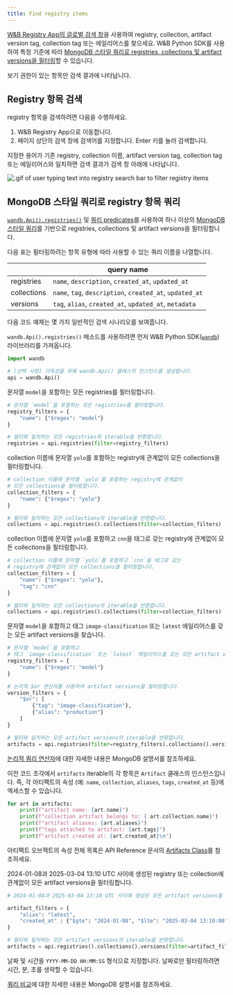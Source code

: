 ```yaml
---
title: Find registry items
---
```


[W&B Registry App의 글로벌 검색 창](/ko/models/core/registry/search_registry/#search-for-registry-items)을 사용하여 registry, collection, artifact version tag, collection tag 또는 에일리어스를 찾으세요. W&B Python SDK를 사용하여 특정 기준에 따라 [MongoDB 스타일 쿼리로 registries, collections 및 artifact versions을 필터링](/ko/models/core/registry/search_registry/#query-registry-items-with-mongodb-style-queries)할 수 있습니다.

보기 권한이 있는 항목만 검색 결과에 나타납니다.

## Registry 항목 검색

registry 항목을 검색하려면 다음을 수행하세요.

1. W&B Registry App으로 이동합니다.
2. 페이지 상단의 검색 창에 검색어를 지정합니다. Enter 키를 눌러 검색합니다.

지정한 용어가 기존 registry, collection 이름, artifact version tag, collection tag 또는 에일리어스와 일치하면 검색 결과가 검색 창 아래에 나타납니다.

<Frame>
    <img src="/images/registry/search_registry.gif" alt=".gif of user typing text into registry search bar to filter registry items"  />
</Frame>

## MongoDB 스타일 쿼리로 registry 항목 쿼리

[`wandb.Api().registries()`](/ko/models/ref/python/public-api/api#registries) 및 [쿼리 predicates](https://www.mongodb.com/docs/manual/reference/glossary/#std-term-query-predicate)를 사용하여 하나 이상의 [MongoDB 스타일 쿼리](https://www.mongodb.com/docs/compass/current/query/filter/)를 기반으로 registries, collections 및 artifact versions을 필터링합니다.

다음 표는 필터링하려는 항목 유형에 따라 사용할 수 있는 쿼리 이름을 나열합니다.

| | query name |
| ----- | ----- |
| registries | `name`, `description`, `created_at`, `updated_at` |
| collections | `name`, `tag`, `description`, `created_at`, `updated_at` |
| versions | `tag`, `alias`, `created_at`, `updated_at`, `metadata` |

다음 코드 예제는 몇 가지 일반적인 검색 시나리오를 보여줍니다.

`wandb.Api().registries()` 메소드를 사용하려면 먼저 W&B Python SDK([`wandb`](/ko/models/ref/python)) 라이브러리를 가져옵니다.
```python
import wandb

# (선택 사항) 가독성을 위해 wandb.Api() 클래스의 인스턴스를 생성합니다.
api = wandb.Api()
```

문자열 `model`을 포함하는 모든 registries를 필터링합니다.

```python
# 문자열 `model`을 포함하는 모든 registries를 필터링합니다.
registry_filters = {
    "name": {"$regex": "model"}
}

# 필터와 일치하는 모든 registries의 iterable을 반환합니다.
registries = api.registries(filter=registry_filters)
```

collection 이름에 문자열 `yolo`를 포함하는 registry에 관계없이 모든 collections을 필터링합니다.

```python
# collection 이름에 문자열 `yolo`를 포함하는 registry에 관계없이
# 모든 collections을 필터링합니다.
collection_filters = {
    "name": {"$regex": "yolo"}
}

# 필터와 일치하는 모든 collections의 iterable을 반환합니다.
collections = api.registries().collections(filter=collection_filters)
```

collection 이름에 문자열 `yolo`를 포함하고 `cnn`을 태그로 갖는 registry에 관계없이 모든 collections을 필터링합니다.

```python
# collection 이름에 문자열 `yolo`를 포함하고 `cnn`을 태그로 갖는
# registry에 관계없이 모든 collections을 필터링합니다.
collection_filters = {
    "name": {"$regex": "yolo"},
    "tag": "cnn"
}

# 필터와 일치하는 모든 collections의 iterable을 반환합니다.
collections = api.registries().collections(filter=collection_filters)
```

문자열 `model`을 포함하고 태그 `image-classification` 또는 `latest` 에일리어스를 갖는 모든 artifact versions을 찾습니다.

```python
# 문자열 `model`을 포함하고
# 태그 `image-classification` 또는 `latest` 에일리어스를 갖는 모든 artifact versions을 찾습니다.
registry_filters = {
    "name": {"$regex": "model"}
}

# 논리적 $or 연산자를 사용하여 artifact versions을 필터링합니다.
version_filters = {
    "$or": [
        {"tag": "image-classification"},
        {"alias": "production"}
    ]
}

# 필터와 일치하는 모든 artifact versions의 iterable을 반환합니다.
artifacts = api.registries(filter=registry_filters).collections().versions(filter=version_filters)
```

[논리적 쿼리 연산자](https://www.mongodb.com/docs/manual/reference/operator/query-logical/)에 대한 자세한 내용은 MongoDB 설명서를 참조하세요.

이전 코드 조각에서 `artifacts` iterable의 각 항목은 `Artifact` 클래스의 인스턴스입니다. 즉, 각 아티팩트의 속성 (예: `name`, `collection`, `aliases`, `tags`, `created_at` 등)에 엑세스할 수 있습니다.

```python
for art in artifacts:
    print(f"artifact name: {art.name}")
    print(f"collection artifact belongs to: { art.collection.name}")
    print(f"artifact aliases: {art.aliases}")
    print(f"tags attached to artifact: {art.tags}")
    print(f"artifact created at: {art.created_at}\n")
```
아티팩트 오브젝트의 속성 전체 목록은 API Reference 문서의 [Artifacts Class](/ko/models/ref/python/artifact/)를 참조하세요.

2024-01-08과 2025-03-04 13:10 UTC 사이에 생성된 registry 또는 collection에 관계없이 모든 artifact versions을 필터링합니다.

```python
# 2024-01-08과 2025-03-04 13:10 UTC 사이에 생성된 모든 artifact versions을 찾습니다.

artifact_filters = {
    "alias": "latest",
    "created_at" : {"$gte": "2024-01-08", "$lte": "2025-03-04 13:10:00"},
}

# 필터와 일치하는 모든 artifact versions의 iterable을 반환합니다.
artifacts = api.registries().collections().versions(filter=artifact_filters)
```

날짜 및 시간을 `YYYY-MM-DD HH:MM:SS` 형식으로 지정합니다. 날짜로만 필터링하려면 시간, 분, 초를 생략할 수 있습니다.

[쿼리 비교](https://www.mongodb.com/docs/manual/reference/operator/query-comparison/)에 대한 자세한 내용은 MongoDB 설명서를 참조하세요.
